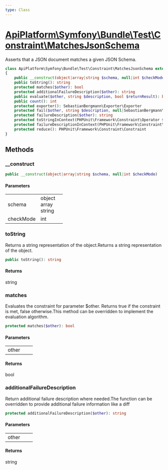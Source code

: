 ```yaml
---
type: Class
---
```


# [ApiPlatform\Symfony\Bundle\Test\Constraint\MatchesJsonSchema](/docs/v3.1/reference/Symfony/Bundle/Test/Constraint/MatchesJsonSchema)

Asserts that a JSON document matches a given JSON Schema.


```php
class ApiPlatform\Symfony\Bundle\Test\Constraint\MatchesJsonSchema extends PHPUnit\Framework\Constraint\Constraint implements PHPUnit\Framework\SelfDescribing, Countable
{
    public __construct(object|array|string $schema, null|int $checkMode)
    public toString(): string
    protected matches($other): bool
    protected additionalFailureDescription($other): string
    public evaluate($other, string $description, bool $returnResult): bool
    public count(): int
    protected exporter(): SebastianBergmann\Exporter\Exporter
    protected fail($other, string $description, null|SebastianBergmann\Comparator\ComparisonFailure $comparisonFailure): null
    protected failureDescription($other): string
    protected toStringInContext(PHPUnit\Framework\Constraint\Operator $operator, $role): string
    protected failureDescriptionInContext(PHPUnit\Framework\Constraint\Operator $operator, $role, $other): string
    protected reduce(): PHPUnit\Framework\Constraint\Constraint
}
```
## Methods

### __construct



```php
public __construct(object|array|string $schema, null|int $checkMode)
```

#### Parameters

<table><tbody>
<tr><td>schema</td><td>object<br />array<br />string</td><td></td></tr><tr><td>checkMode</td><td>int</td><td></td></tr>
</tbody>
</table>

### toString

Returns a string representation of the object.Returns a string representation of the object.

```php
public toString(): string
```

#### Returns

string

### matches

Evaluates the constraint for parameter $other. Returns true if the
constraint is met, false otherwise.This method can be overridden to implement the evaluation algorithm.

```php
protected matches($other): bool
```

#### Parameters

<table><tbody>
<tr><td>other</td><td></td><td></td></tr>
</tbody>
</table>

#### Returns

bool

### additionalFailureDescription

Return additional failure description where needed.The function can be overridden to provide additional failure
information like a diff

```php
protected additionalFailureDescription($other): string
```

#### Parameters

<table><tbody>
<tr><td>other</td><td></td><td></td></tr>
</tbody>
</table>

#### Returns

string
